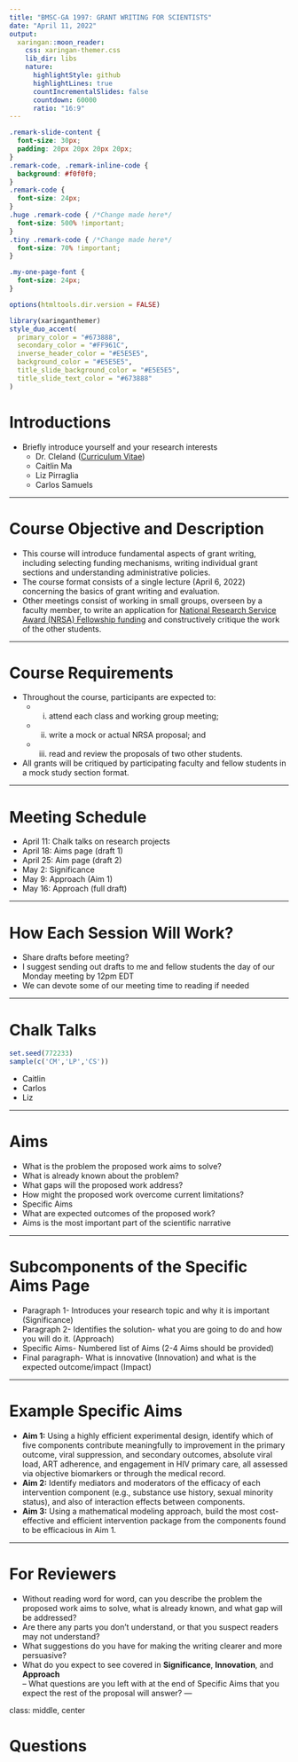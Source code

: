 ```yaml
---
title: "BMSC-GA 1997: GRANT WRITING FOR SCIENTISTS"
date: "April 11, 2022"
output:
  xaringan::moon_reader:
    css: xaringan-themer.css
    lib_dir: libs
    nature:
      highlightStyle: github
      highlightLines: true
      countIncrementalSlides: false
      countdown: 60000
      ratio: "16:9"
---
```


```css
.remark-slide-content {
  font-size: 30px;
  padding: 20px 20px 20px 20px;
}
.remark-code, .remark-inline-code {
  background: #f0f0f0;
}
.remark-code {
  font-size: 24px;
}
.huge .remark-code { /*Change made here*/
  font-size: 500% !important;
}
.tiny .remark-code { /*Change made here*/
  font-size: 70% !important;
}

.my-one-page-font {
  font-size: 24px;
}
```

```r
options(htmltools.dir.version = FALSE)
```

```r
library(xaringanthemer)
style_duo_accent(
  primary_color = "#673888",
  secondary_color = "#FF961C",
  inverse_header_color = "#E5E5E5",
  background_color = "#E5E5E5",
  title_slide_background_color = "#E5E5E5",
  title_slide_text_color = "#673888"
)
```

# Introductions

- Briefly introduce yourself and your research interests
  + Dr. Cleland ([Curriculum Vitae](https://clelandcm.github.io/Cleland-CV/))
  + Caitlin Ma
  + Liz Pirraglia
  + Carlos Samuels

---

# Course Objective and Description

- This course will introduce fundamental aspects of grant writing, including selecting funding mechanisms, writing individual grant sections and understanding administrative policies. 
- The course format consists of a single lecture (April 6, 2022) concerning the basics of grant writing and evaluation. 
- Other meetings consist of working in small groups, overseen by a faculty member, to write an application for [National Research Service Award (NRSA) Fellowship funding](https://www.nlm.nih.gov/ep/NRSAFellowshipGrants.html) and constructively critique the work of the other students.

---

# Course Requirements 

- Throughout the course, participants are expected to:      
  + i) attend each class and working group meeting;      
  + ii) write a mock or actual NRSA proposal; and      
  + iii) read and review the proposals of two other students.     
- All grants will be critiqued by participating faculty and fellow students in a mock study section format.     

---

# Meeting Schedule

- April 11: Chalk talks on research projects
- April 18: Aims page (draft 1)
- April 25: Aim page (draft 2)
- May 2: Significance
- May 9: Approach (Aim 1)
- May 16: Approach (full draft)

---

# How Each Session Will Work?

- Share drafts before meeting?
- I suggest sending out drafts to me and fellow students the day of our Monday meeting by 12pm EDT
- We can devote some of our meeting time to reading if needed

---

# Chalk Talks

```r
set.seed(772233)
sample(c('CM','LP','CS'))
```

- Caitlin
- Carlos
- Liz

---

# Aims

- What is the problem the proposed work aims to solve?
- What is already known about the problem?
- What gaps will the proposed work address?
- How might the proposed work overcome current limitations?
- Specific Aims
- What are expected outcomes of the proposed work?
- Aims is the most important part of the scientific narrative

---

# Subcomponents of the Specific Aims Page

- Paragraph 1- Introduces your research topic and why it is important (Significance)
- Paragraph 2- Identifies the solution- what you are going to do and how you will do it. (Approach)
- Specific Aims- Numbered list of Aims (2-4 Aims should be provided)
- Final paragraph- What is innovative (Innovation) and what is the expected outcome/impact (Impact)

---

# Example Specific Aims

- **Aim 1:** Using a highly efficient experimental design, identify which of five components contribute meaningfully to improvement in the primary outcome, viral suppression, and secondary outcomes, absolute viral load, ART adherence, and engagement in HIV primary care, all assessed via objective biomarkers or through the medical record.
- **Aim 2:** Identify mediators and moderators of the efficacy of each intervention component (e.g., substance use history, sexual minority status), and also of interaction effects between components.
- **Aim 3:** Using a mathematical modeling approach, build the most cost-effective and efficient intervention package from the components found to be efficacious in Aim 1.

---

# For Reviewers

- Without reading word for word, can you describe the problem the proposed work aims to solve, what is already known, and what gap will be addressed?
- Are there any parts you don’t understand, or that you suspect readers may not understand?
- What suggestions do you have for making the writing clearer and more persuasive?
- What do you expect to see covered in **Significance**, **Innovation**, and **Approach**    
– What questions are you left with at the end of Specific Aims that you expect the rest of the proposal will answer? 
---

class: middle, center

# Questions 